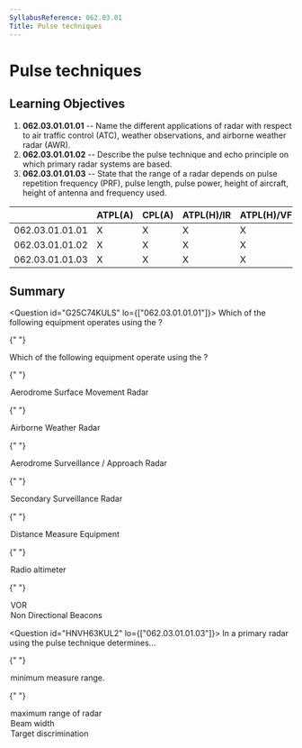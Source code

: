 ```yaml
---
SyllabusReference: 062.03.01
Title: Pulse techniques
---
```


# Pulse techniques

## Learning Objectives

1.  **062.03.01.01.01** -- Name the different applications of radar with respect
    to air traffic control (ATC), weather observations, and airborne weather
    radar (AWR).
2.  **062.03.01.01.02** -- Describe the pulse technique and echo principle on
    which primary radar systems are based.
3.  **062.03.01.01.03** -- State that the range of a radar depends on pulse
    repetition frequency (PRF), pulse length, pulse power, height of aircraft,
    height of antenna and frequency used.

|                 | ATPL(A) | CPL(A) | ATPL(H)/IR | ATPL(H)/VFR | CPL(H) | IR  | CBIR(A) |
| --------------- | ------- | ------ | ---------- | ----------- | ------ | --- | ------- |
| 062.03.01.01.01 | X       | X      | X          | X           | X      | X   | X       |
| 062.03.01.01.02 | X       | X      | X          | X           | X      | X   |         |
| 062.03.01.01.03 | X       | X      | X          | X           | X      | X   |         |

## Summary

<Question id="G25C74KULS" lo={["062.03.01.01.01"]}>
  <Text variant="oneCorrect">
    Which of the following equipment operates using the <Subject />?
  </Text>

{" "}

<Text variant="multipleCorrect" select={4}>
  Which of the following equipment operate using the <Subject />?
</Text>

{" "}

<Option
  subject={[["Pulse Technique"], ["Echo Principle"]]}
  why="RADAR ==> Pulse Technique. Use the echo principle to detect reflections off aircraft surfaces."
>
  Aerodrome Surface Movement Radar
</Option>

{" "}

<Option
  subject={[["Pulse Technique"], ["Echo Principle"]]}
  why="RADAR ==> Pulse Technique. Uses the echo principle to detect water / ice droplets"
>
  Airborne Weather Radar
</Option>

{" "}

<Option
  subject={[["Pulse Technique"], ["Echo Principle"]]}
  why="RADAR ==> Pulse Technique. Use the echo principle to detect reflections off aircraft surfaces."
>
  Aerodrome Surveillance / Approach Radar
</Option>

{" "}

<Option
  subject={[["Pulse Technique"], ["Interrogator / transponder principle"]]}
  why="RADAR ==> Pulse Technique. SSR uses pulses to transmit information between the ground station and the aircraft"
>
  Secondary Surveillance Radar
</Option>

{" "}

<Option
  subject={[["Pulse Technique"], ["Interrogator / transponder principle"]]}
  why="DME still uses radar, although not in its name. So it's also using the Pulse Technique. It's also using the interrogator transponder principle to obtain distance between the aircraft and the ground station."
>
  Distance Measure Equipment
</Option>

{" "}

<Option why="Radio Altimeters use the Continuos Wave technique.">
  Radio altimeter
</Option>

{" "}

<Option why="A VOR ground station uses a specialized antenna system to transmit both an amplitude modulated and a frequency modulated signal.">
  VOR
</Option>

  <Option>Non Directional Beacons</Option>
</Question>

<Question id="HNVH63KUL2" lo={["062.03.01.01.03"]}>
  <Text variant="oneCorrect">
    In a primary radar using the pulse technique <Subject /> determines...
  </Text>

{" "}

<Option
  subject={[["pulse length"]]}
  why="The pulse technique works by sending a series of pulses and then &#x22;listening&#x22; to the their echoes. While emitting a pulse the receiver is not activate to avoid picking up the emission. As such, the longer the pulse length, the longer the time the receiver needs to be turned off, and the longer the minimum range of the radar."
>
  minimum measure range.
</Option>

{" "}

<Option subject={[["pulse recurrence frequency"], ["PRF"]]}>
  maximum range of radar
</Option>

  <Option>Beam width</Option>
  <Option>Target discrimination</Option>
</Question>
